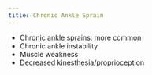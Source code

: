 ```yaml
---
title: Chronic Ankle Sprain
---
```




:::{.callout-note title="Kelsey's notes"}

- Chronic ankle sprains: more common
- Chronic ankle instability
- Muscle weakness
- Decreased kinesthesia/proprioception
:::